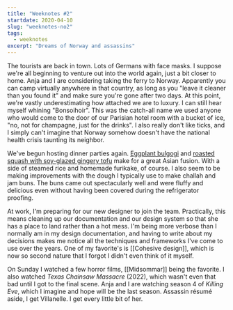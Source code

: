 ```yaml
---
title: "Weeknotes #2"
startdate: 2020-04-10
slug: "weeknotes-no2"
tags:
  - weeknotes
excerpt: "Dreams of Norway and assassins"
---
```

The tourists are back in town. Lots of Germans with face masks. I suppose we're all beginning to venture out into the world again, just a bit closer to home. Anja and I are considering taking the ferry to Norway. Apparently you can camp virtually anywhere in that country, as long as you "leave it cleaner than you found it" and make sure you're gone after two days. At this point, we're vastly underestimating how attached we are to luxury. I can still hear myself whining "Bonsoihoir". This was the catch-all name we used anyone who would come to the door of our Parisian hotel room with a bucket of ice, "no, not for champagne, just for the drinks". I also really don't like ticks, and I simply can't imagine that Norway somehow doesn't have the national health crisis taunting its neighbor.

We've begun hosting dinner parties again. [Eggplant bulgogi](https://cooking.nytimes.com/recipes/1022421-bulgogi-eggplant) and [roasted squash with soy-glazed gingery tofu](https://smittenkitchen.com/2020/01/roasted-squash-and-tofu-with-ginger/) make for a great Asian fusion. With a side of steamed rice and homemade furikake, of course. I also seem to be making improvements with the dough I typically use to make challah and jam buns. The buns came out spectacularly well and were fluffy and delicious even without having been covered during the refrigerator proofing.

At work, I'm preparing for our new designer to join the team. Practically, this means cleaning up our documentation and our design system so that she has a place to land rather than a hot mess. I'm being more verbose than I normally am in my design documentation, and having to write about my decisions makes me notice all the techniques and frameworks I've come to use over the years. One of my favorite's is [[Cohesive design]], which is now so second nature that I forgot I didn't even think of it myself.

On Sunday I watched a few horror films, [[Midsommar]] being the favorite. I also watched _Texas Chainsaw Massacre_ (2022), which wasn't even that bad until I got to the final scene. Anja and I are watching season 4 of _Killing Eve_, which I imagine and hope will be the last season. Assassin résumé aside, I get Villanelle. I get every little bit of her.